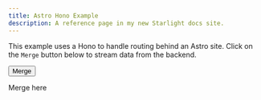 ```yaml
---
title: Astro Hono Example
description: A reference page in my new Starlight docs site.
---
```



This example uses a Hono to handle routing behind an Astro site. Click on the `Merge` button below to stream data from the backend.

<button id="merge-button" data-on-click="@get('/sse')">
  Merge
</button>
<p id="merge-text">Merge here</p>

<Code code={importedCode} lang="ts" title="sse.ts" />
